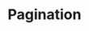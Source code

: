 ---
title: Pagination
tabs: ['Usage', 'Style']
description: Usage instructions for the Pagination component
---